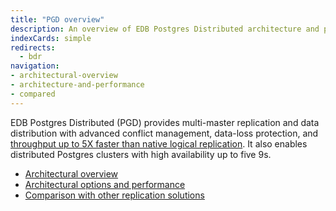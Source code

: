 ```yaml
---
title: "PGD overview"
description: An overview of EDB Postgres Distributed architecture and performance characteristics
indexCards: simple
redirects: 
  - bdr
navigation:
- architectural-overview
- architecture-and-performance
- compared
---
```


EDB Postgres Distributed (PGD) provides multi-master replication and data distribution with advanced conflict management, data-loss protection, and [throughput up to 5X faster than native logical replication](https://www.enterprisedb.com/blog/performance-improvements-edb-postgres-distributed). It also enables distributed Postgres clusters with high availability up to five 9s.

* [Architectural overview](basic-architecture)
* [Architectural options and performance](architecture-and-performance)
* [Comparison with other replication solutions](compared)

